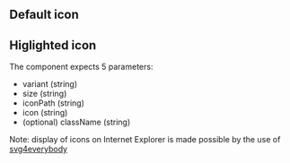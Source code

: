

## Default icon

<Playground playgroundLink="/storybook/ec/index.html?selectedKind=Icon&selectedStory=default&stories=0">
  <Icon
    variant=""
    size="l"
    icon={demoContentAudio.icon}
  />
</Playground>

## Higlighted icon

<Playground playgroundLink="/storybook/ec/index.html?selectedKind=Icon&selectedStory=highlight&stories=0">
  <Icon
    variant="highlight"
    size="l"
    icon={demoContentAudio.icon}
  />
</Playground>

The component expects 5 parameters:

- variant (string)
- size (string)
- iconPath (string)
- icon (string)
- (optional) className (string)

Note: display of icons on Internet Explorer is made possible by the use of [svg4everybody](https://github.com/jonathantneal/svg4everybody)
